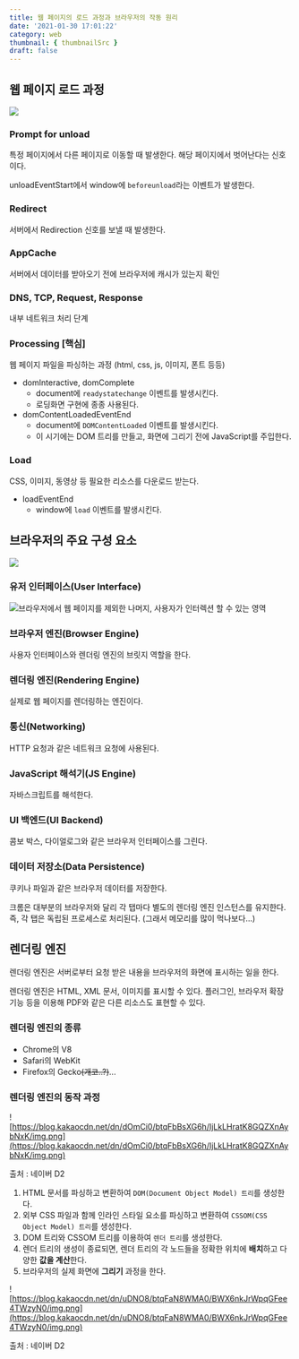 ```yaml
---
title: 웹 페이지의 로드 과정과 브라우저의 작동 원리
date: '2021-01-30 17:01:22'
category: web
thumbnail: { thumbnailSrc }
draft: false
---
```


## 웹 페이지 로드 과정

![](../../assets/page-load-timestamp.svg)

### Prompt for unload

특정 페이지에서 다른 페이지로 이동할 때 발생한다. 해당 페이지에서 벗어난다는 신호이다.

unloadEventStart에서 window에 `beforeunload`라는 이벤트가 발생한다.

### Redirect

서버에서 Redirection 신호를 보낼 때 발생한다.

### AppCache

서버에서 데이터를 받아오기 전에 브라우저에 캐시가 있는지 확인

### DNS, TCP, Request, Response

내부 네트워크 처리 단계

### Processing [핵심]

웹 페이지 파일을 파싱하는 과정 (html, css, js, 이미지, 폰트 등등)

- domInteractive, domComplete
  - document에 `readystatechange` 이벤트를 발생시킨다.
  - 로딩화면 구현에 종종 사용된다.
- domContentLoadedEventEnd
  - document에 `DOMContentLoaded` 이벤트를 발생시킨다.
  - 이 시기에는 DOM 트리를 만들고, 화면에 그리기 전에 JavaScript를 주입한다.

### Load

CSS, 이미지, 동영상 등 필요한 리소스를 다운로드 받는다.

- loadEventEnd
  - window에 `load` 이벤트를 발생시킨다.

## 브라우저의 주요 구성 요소

![](../../assets/browser-detail.png)

### 유저 인터페이스(User Interface)

![](../../assets/browser-ui.png)브라우저에서 웹 페이지를 제외한 나머지, 사용자가 인터렉션 할 수 있는 영역

### 브라우저 엔진(Browser Engine)

사용자 인터페이스와 렌더링 엔진의 브릿지 역할을 한다.

### 렌더링 엔진(Rendering Engine)

실제로 웹 페이지를 렌더링하는 엔진이다.

### 통신(Networking)

HTTP 요청과 같은 네트워크 요청에 사용된다.

### JavaScript 해석기(JS Engine)

자바스크립트를 해석한다.

### UI 백엔드(UI Backend)

콤보 박스, 다이얼로그와 같은 브라우저 인터페이스를 그린다.

### 데이터 저장소(Data Persistence)

쿠키나 파일과 같은 브라우저 데이터를 저장한다.

크롬은 대부분의 브라우저와 달리 각 탭마다 별도의 렌더링 엔진 인스턴스를 유지한다. 즉, 각 탭은 독립된 프로세스로 처리된다. (그래서 메모리를 많이 먹나보다...)

## 렌더링 엔진

렌더링 엔진은 서버로부터 요청 받은 내용을 브라우저의 화면에 표시하는 일을 한다.

렌더링 엔진은 HTML, XML 문서, 이미지를 표시할 수 있다. 플러그인, 브라우저 확장 기능 등을 이용해 PDF와 같은 다른 리소스도 표현할 수 있다.

### 렌더링 엔진의 종류

- Chrome의 V8
- Safari의 WebKit
- Firefox의 Gecko~~(개코..?)~~...

### 렌더링 엔진의 동작 과정

![https://blog.kakaocdn.net/dn/dOmCi0/btqFbBsXG6h/IjLkLHratK8GQZXnAybNxK/img.png](https://blog.kakaocdn.net/dn/dOmCi0/btqFbBsXG6h/IjLkLHratK8GQZXnAybNxK/img.png)

출처 : 네이버 D2

1. HTML 문서를 파싱하고 변환하여 `DOM(Document Object Model) 트리`를 생성한다.
2. 외부 CSS 파일과 함께 인라인 스타일 요소를 파싱하고 변환하여 `CSSOM(CSS Object Model) 트리`를 생성한다.
3. DOM 트리와 CSSOM 트리를 이용하여 `렌더 트리`를 생성한다.
4. 렌더 트리의 생성이 종료되면, 렌더 트리의 각 노드들을 정확한 위치에 **배치**하고 다양한 **값을 계산**한다.
5. 브라우저의 실제 화면에 **그리기** 과정을 한다.

![https://blog.kakaocdn.net/dn/uDNO8/btqFaN8WMA0/BWX6nkJrWpqGFee4TWzyN0/img.png](https://blog.kakaocdn.net/dn/uDNO8/btqFaN8WMA0/BWX6nkJrWpqGFee4TWzyN0/img.png)

출처 : 네이버 D2
